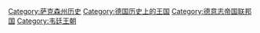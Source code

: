 [[Category:萨克森州历史|Category:萨克森州历史]]
[[Category:德国历史上的王国|Category:德国历史上的王国]]
[[Category:德意志帝国联邦国|Category:德意志帝国联邦国]]
[[Category:韦廷王朝|Category:韦廷王朝]]